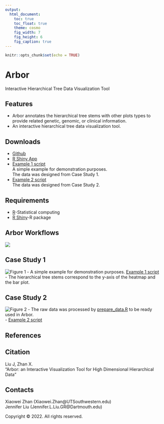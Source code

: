 ```yaml
---
output: 
  html_document:
    toc: true
    toc_float: true
    theme: cosmo
    fig_width: 7
    fig_height: 6
    fig_caption: true
---
```


```r
knitr::opts_chunk$set(echo = TRUE)
```
# Arbor 
  Interactive Hierarchical Tree Data Visualization Tool

## Features
* Arbor annotates the hierarchical tree stems with other plots types to provide related genetic, genomic, or clinical information.    
* An interactive hierarchical tree data visualization tool. 

## Downloads
* [Github](https://github.com/jliuob/Arbor){target="_blank"}  
* [R Shiny App](https://jennifer-liu-tree.shinyapps.io/tree/){target="_blank"}   
* [Example 1 script](https://raw.githubusercontent.com/jliuob/Arbor/main/example-1.zip "download")    
    A simple example for demonstration purposes.     
    The data was designed from Case Study 1. 
* [Example 2 script](https://raw.githubusercontent.com/jliuob/Arbor/main/example-2.zip "download")  
    The data was designed from Case Study 2.
  
## Requirements

* [R](https://www.r-project.org/)-Statistical computing
* [R Shiny](https://shiny.rstudio.com/)-R package

## Arbor Workflows
![](/Users/jenniferliu/Documents/Tree/workflow.png)

## Case Study 1
![Figure 1](/Users/jenniferliu/Documents/Tree/tree.nwk.jpg)
- A simple example for demonstration purposes. [Example 1 script](https://raw.githubusercontent.com/jliuob/Arbor/main/example-1.zip "download")    
- The hierarchical tree stems correspond to the y-axis of the heatmap and the bar plot.  

## Case Study 2
![Figure 2](/Users/jenniferliu/Documents/Tree/crc.nwk.png)
- The raw data was processed by [prepare_data.R](https://raw.githubusercontent.com/jliuob/Arbor/main/Example 2/prepare_data.R) to be ready used in Arbor.  
- [Example 2 script](https://raw.githubusercontent.com/jliuob/Arbor/main/example-2.zip "download")


## References


## Citation
Liu J, Zhan X.  
"Arbor: an Interactive Visualization Tool for High Dimensional Hierarchical Data"


## Contacts
Xiaowei Zhan (Xiaowei.Zhan@UTSouthwestern.edu)   
Jennifer Liu (Jennifer.L.Liu.GR@Dartmouth.edu)


<p>Copyright &copy; 2022. All rights reserved.</p>